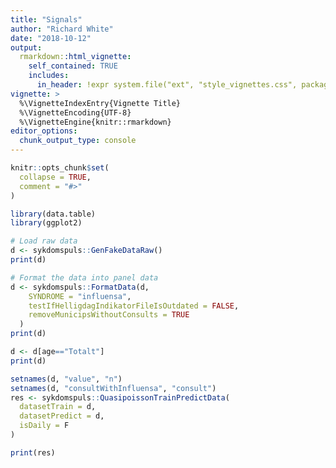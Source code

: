 ```yaml
---
title: "Signals"
author: "Richard White"
date: "2018-10-12"
output:
  rmarkdown::html_vignette:
    self_contained: TRUE
    includes:
      in_header: !expr system.file("ext", "style_vignettes.css", package = "fhi")
vignette: >
  %\VignetteIndexEntry{Vignette Title}
  %\VignetteEncoding{UTF-8}
  %\VignetteEngine{knitr::rmarkdown}
editor_options: 
  chunk_output_type: console
---
```


```r
knitr::opts_chunk$set(
  collapse = TRUE,
  comment = "#>"
)
```

```r
library(data.table)
library(ggplot2)

# Load raw data
d <- sykdomspuls::GenFakeDataRaw()
print(d)
```

```r
# Format the data into panel data
d <- sykdomspuls::FormatData(d,
    SYNDROME = "influensa",
    testIfHelligdagIndikatorFileIsOutdated = FALSE,
    removeMunicipsWithoutConsults = TRUE
  )
print(d)
```

```r
d <- d[age=="Totalt"]
print(d)
```

```r
setnames(d, "value", "n")
setnames(d, "consultWithInfluensa", "consult")
res <- sykdomspuls::QuasipoissonTrainPredictData(
  datasetTrain = d,
  datasetPredict = d,
  isDaily = F
)

print(res)
```








